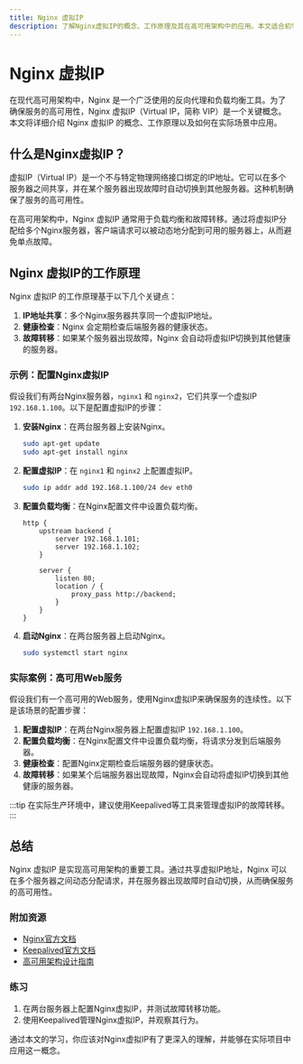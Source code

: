```yaml
---
title: Nginx 虚拟IP
description: 了解Nginx虚拟IP的概念、工作原理及其在高可用架构中的应用。本文适合初学者，包含清晰的解释、代码示例和实际案例。
---
```


# Nginx 虚拟IP

在现代高可用架构中，Nginx 是一个广泛使用的反向代理和负载均衡工具。为了确保服务的高可用性，Nginx 虚拟IP（Virtual IP，简称 VIP）是一个关键概念。本文将详细介绍 Nginx 虚拟IP 的概念、工作原理以及如何在实际场景中应用。

## 什么是Nginx虚拟IP？

虚拟IP（Virtual IP）是一个不与特定物理网络接口绑定的IP地址。它可以在多个服务器之间共享，并在某个服务器出现故障时自动切换到其他服务器。这种机制确保了服务的高可用性。

在高可用架构中，Nginx 虚拟IP 通常用于负载均衡和故障转移。通过将虚拟IP分配给多个Nginx服务器，客户端请求可以被动态地分配到可用的服务器上，从而避免单点故障。

## Nginx 虚拟IP的工作原理

Nginx 虚拟IP 的工作原理基于以下几个关键点：

1. **IP地址共享**：多个Nginx服务器共享同一个虚拟IP地址。
2. **健康检查**：Nginx 会定期检查后端服务器的健康状态。
3. **故障转移**：如果某个服务器出现故障，Nginx 会自动将虚拟IP切换到其他健康的服务器。

### 示例：配置Nginx虚拟IP

假设我们有两台Nginx服务器，`nginx1` 和 `nginx2`，它们共享一个虚拟IP `192.168.1.100`。以下是配置虚拟IP的步骤：

1. **安装Nginx**：在两台服务器上安装Nginx。

   ```bash
   sudo apt-get update
   sudo apt-get install nginx
   ```

2. **配置虚拟IP**：在 `nginx1` 和 `nginx2` 上配置虚拟IP。

   ```bash
   sudo ip addr add 192.168.1.100/24 dev eth0
   ```

3. **配置负载均衡**：在Nginx配置文件中设置负载均衡。

   ```nginx
   http {
       upstream backend {
           server 192.168.1.101;
           server 192.168.1.102;
       }

       server {
           listen 80;
           location / {
               proxy_pass http://backend;
           }
       }
   }
   ```

4. **启动Nginx**：在两台服务器上启动Nginx。

   ```bash
   sudo systemctl start nginx
   ```

### 实际案例：高可用Web服务

假设我们有一个高可用的Web服务，使用Nginx虚拟IP来确保服务的连续性。以下是该场景的配置步骤：

1. **配置虚拟IP**：在两台Nginx服务器上配置虚拟IP `192.168.1.100`。
2. **配置负载均衡**：在Nginx配置文件中设置负载均衡，将请求分发到后端服务器。
3. **健康检查**：配置Nginx定期检查后端服务器的健康状态。
4. **故障转移**：如果某个后端服务器出现故障，Nginx会自动将虚拟IP切换到其他健康的服务器。

:::tip
在实际生产环境中，建议使用Keepalived等工具来管理虚拟IP的故障转移。
:::

## 总结

Nginx 虚拟IP 是实现高可用架构的重要工具。通过共享虚拟IP地址，Nginx 可以在多个服务器之间动态分配请求，并在服务器出现故障时自动切换，从而确保服务的高可用性。

### 附加资源

- [Nginx官方文档](https://nginx.org/en/docs/)
- [Keepalived官方文档](https://www.keepalived.org/manpage.html)
- [高可用架构设计指南](https://example.com/high-availability-guide)

### 练习

1. 在两台服务器上配置Nginx虚拟IP，并测试故障转移功能。
2. 使用Keepalived管理Nginx虚拟IP，并观察其行为。

通过本文的学习，你应该对Nginx虚拟IP有了更深入的理解，并能够在实际项目中应用这一概念。
